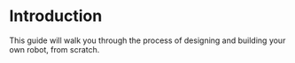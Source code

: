 # Introduction

This guide will walk you through the process of designing and building your own robot, from scratch.
